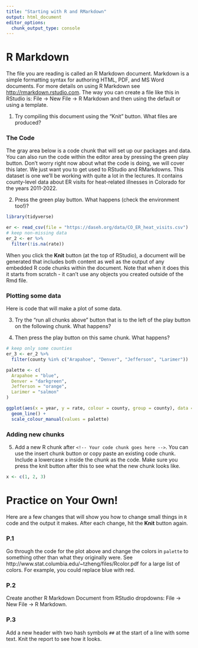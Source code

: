 ```yaml
---
title: "Starting with R and RMarkdown"
output: html_document
editor_options: 
  chunk_output_type: console
---
```


# R Markdown

The file you are reading is called an R Markdown document. Markdown is a simple formatting syntax for authoring HTML, PDF, and MS Word documents. For more details on using R Markdown see <http://rmarkdown.rstudio.com>. The way you can create a file like this in RStudio is: File → New File → R Markdown and then using the default or using a template.

1. Try compiling this document using the “Knit” button. What files are produced?

### The Code

The gray area below is a code chunk that will set up our packages and data. You can also run the code within the editor area by pressing the green play button. Don't worry right now about what the code is doing, we will cover this later. We just want you to get used to RStudio and RMarkdowns. This dataset is one we'll be working with quite a lot in the lectures. It contains county-level data about ER visits for heat-related illnesses in Colorado for the years 2011-2022. 

2. Press the green play button. What happens (check the environment too!)?

```r
library(tidyverse)

er <- read_csv(file = "https://daseh.org/data/CO_ER_heat_visits.csv")
# keep non-missing data
er_2 <- er %>%
  filter(!is.na(rate))
```

When you click the **Knit** button (at the top of RStudio), a document will be generated that includes both content as well as the output of any embedded R code chunks within the document. Note that when it does this it starts from scratch - it can't use any objects you created outside of the Rmd file. 

### Plotting some data

Here is code that will make a plot of some data.

3. Try the "run all chunks above" button that is to the left of the play button on the following chunk. What happens?

4. Then press the play button on this same chunk. What happens?

```r
# keep only some counties
er_3 <- er_2 %>%
  filter(county %in% c("Arapahoe", "Denver", "Jefferson", "Larimer"))

palette <- c(
  Arapahoe = "blue",
  Denver = "darkgreen",
  Jefferson = "orange",
  Larimer = "salmon"
)

ggplot(aes(x = year, y = rate, colour = county, group = county), data = er_3) +
  geom_line() +
  scale_colour_manual(values = palette)
```

### Adding new chunks

5. Add a new R chunk after `<!-- Your code chunk goes here -->`. You can use the insert chunk button or copy paste an existing code chunk. Include a lowercase x inside the chunk as the code. Make sure you press the knit button after this to see what the new chunk looks like. 

```r
x <- c(1, 2, 3)
```

<!-- Your code chunk goes here -->



# Practice on Your Own!

Here are a few changes that will show you how to change small things in `R` code and the output it makes.  After each change, hit the **Knit** button again.

### P.1

Go through the code for the plot above and change the colors in `palette` to something other than what they originally were. See http://www.stat.columbia.edu/~tzheng/files/Rcolor.pdf for a large list of colors. For example, you could replace blue with red.

### P.2

Create another R Markdown Document from RStudio dropdowns: File → New File → R Markdown.

### P.3 

Add a new header with two hash symbols `##` at the start of a line with some text. Knit the report to see how it looks.
